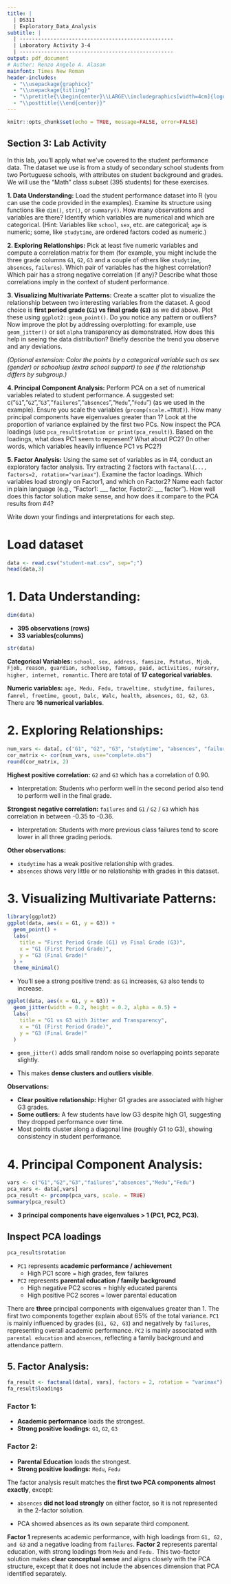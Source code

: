 ---
title: |
  | DS311
  | Exploratory_Data_Analysis
subtitle: |
  | --------------------------------------------------
  | Laboratory Activity 3-4
  | --------------------------------------------------
output: pdf_document
# Author: Renzo Angelo A. Alasan
mainfont: Times New Roman
header-includes:
  - "\\usepackage{graphicx}"
  - "\\usepackage{titling}"
  - "\\pretitle{\\begin{center}\\LARGE\\includegraphics[width=4cm]{logo.png}\\\\[\\bigskipamount]}"
  - "\\posttitle{\\end{center}}"
---
```{r setup, include=FALSE}
knitr::opts_chunk$set(echo = TRUE, message=FALSE, error=FALSE)
```

## Section 3: Lab Activity

In this lab, you’ll apply what we’ve covered to the student performance data. The dataset we use is from
a study of secondary school students from two Portuguese schools, with attributes on student background
and grades. We will use the “Math” class subset (395 students) for these exercises.

**1. Data Understanding:** Load the student performance dataset into R (you can use the code provided
in the examples). Examine its structure using functions like `dim()`, `str()`, or `summary()`. How many
observations and variables are there? Identify which variables are numerical and which are categorical.
(Hint: Variables like `school`, `sex`, etc. are categorical; `age` is numeric; some, like `studytime`, are ordered factors coded as numeric.)

**2. Exploring Relationships:** Pick at least five numeric variables and compute a correlation matrix for
them (for example, you might include the three grade columns `G1`, `G2`, `G3` and a couple of others like
`studytime`, `absences`, `failures`). Which pair of variables has the highest correlation? Which pair has
a strong negative correlation (if any)? Describe what those correlations imply in the context of student
performance.

**3. Visualizing Multivariate Patterns:** Create a scatter plot to visualize the relationship between two
interesting variables from the dataset. A good choice is **first period grade (`G1`) vs final grade (`G3`)** as we did above. Plot these using `ggplot2::geom_point()`. Do you notice any pattern or outliers? Now improve the plot by addressing overplotting: for example, use `geom_jitter()` or set `alpha` transparency as demonstrated. How does this help in seeing the data distribution? Briefly describe the trend you observe and any deviations.

*(Optional extension: Color the points by a categorical variable such as sex (gender) or schoolsup (extra school support) to see if the relationship differs by subgroup.)*

**4. Principal Component Analysis:** Perform PCA on a set of numerical variables related to student
performance. A suggested set: c("`G1`","`G2`","`G3`","`failures`","`absences`","`Medu`","`Fedu`") (as we used in the example). Ensure you scale the variables (`prcomp(scale.=TRUE)`). How many principal components have eigenvalues greater than 1? Look at the proportion of variance explained by the first two PCs. Now inspect the PCA loadings (use `pca_result$rotation or print(pca_result)`). Based on the loadings, what does PC1 seem to represent? What about PC2? (In other words, which variables heavily influence PC1 vs
PC2?)

**5. Factor Analysis:** Using the same set of variables as in #4, conduct an exploratory factor analysis. Try
extracting 2 factors with `factanal`(`..., factors=2, rotation="varimax"`). Examine the factor loadings.
Which variables load strongly on Factor1, and which on Factor2? Name each factor in plain language (e.g.,
“Factor1: ___ factor, Factor2: ___ factor”). How well does this factor solution make sense, and how does
it compare to the PCA results from #4?

Write down your findings and interpretations for each step.

# Load dataset
```{r}
data <- read.csv("student-mat.csv", sep=";")
head(data,3)
```
# 1. Data Understanding: 

```{r}
dim(data)
```
- **395 observations (rows)**
- **33 variables(columns)**

```{r}
str(data)
```
**Categorical Variables:** `school, sex, address, famsize, Pstatus, Mjob, Fjob, reason, guardian, schoolsup, famsup, paid, activities, nursery, higher, internet, romantic`. There are total of **17 categorical variables**.
  
**Numeric variables:** `age, Medu, Fedu, traveltime, studytime, failures, famrel, freetime, goout, Dalc, Walc, health, absences, G1, G2, G3`. There are **16 numerical variables**.

# 2. Exploring Relationships: 

```{r}
num_vars <- data[, c("G1", "G2", "G3", "studytime", "absences", "failures")]
cor_matrix <- cor(num_vars, use="complete.obs")
round(cor_matrix, 2)
```
**Highest positive correlation:** `G2` and `G3` which has a correlation of 0.90.

- Interpretation: Students who perform well in the second period also tend to perform well in the final grade.

**Strongest negative correlation:** `failures` and `G1` / `G2` / `G3` which has correlation in between -0.35 to -0.36.

- Interpretation: Students with more previous class failures tend to score lower in all three grading periods.

**Other observations:**

- `studytime` has a weak positive relationship with grades.
- `absences` shows very little or no relationship with grades in this dataset.
  
# 3. Visualizing Multivariate Patterns:
  
```{r, echo=FALSE}
library(ggplot2)
ggplot(data, aes(x = G1, y = G3)) +
  geom_point() +
  labs(
    title = "First Period Grade (G1) vs Final Grade (G3)",
    x = "G1 (First Period Grade)",
    y = "G3 (Final Grade)"
  ) +
  theme_minimal()
```
- You'll see a strong positive trend: as `G1` increases, `G3` also tends to increase.

```{r, echo=FALSE}
ggplot(data, aes(x = G1, y = G3)) +
  geom_jitter(width = 0.2, height = 0.2, alpha = 0.5) +
  labs(
    title = "G1 vs G3 with Jitter and Transparency",
    x = "G1 (First Period Grade)",
    y = "G3 (Final Grade)"
  ) 
```

- `geom_jitter()` adds small random noise so overlapping points separate slightly.

- This makes **dense clusters and outliers visible**.

**Observations:**

- **Clear positive relationship:** Higher G1 grades are associated with higher G3 grades.
- **Some outliers:** A few students have low G3 despite high G1, suggesting they dropped performance over time.
- Most points cluster along a diagonal line (roughly G1 to G3), showing consistency in student performance.


# 4. Principal Component Analysis:

```{r}
vars <- c("G1","G2","G3","failures","absences","Medu","Fedu")
pca_vars <- data[,vars]
pca_result <- prcomp(pca_vars, scale. = TRUE)
summary(pca_result)
```
- **3 principal components have eigenvalues > 1 (PC1, PC2, PC3).**

## Inspect PCA loadings
```{r}
pca_result$rotation
```
- `PC1` represents **academic performance / achievement**
  - High PC1 score = high grades, few failures

- `PC2` represents **parental education / family background**
  - High negative PC2 scores = highly educated parents
  - High positive PC2 scores = lower parental education
  
There are **three** principal components with eigenvalues greater than 1. The first two components together explain about 65% of the total variance. `PC1` is mainly influenced by grades (`G1, G2, G3`) and negatively by `failures`, representing overall academic performance. `PC2` is mainly associated with `parental education` and `absences`, reflecting a family background and attendance pattern.


## 5. Factor Analysis:
```{r}
fa_result <- factanal(data[, vars], factors = 2, rotation = "varimax")
fa_result$loadings
```
### Factor 1:

- **Academic performance** loads the strongest.
- **Strong positive loadings:** `G1`, `G2`, `G3`

### Factor 2:

- **Parental Education** loads the strongest.
- **Strong positive loadings:** `Medu`, `Fedu`

The factor analysis result matches the **first two PCA components almost exactly**, except:

- `absences` **did not load strongly** on either factor, so it is not represented in the 2-factor solution.

- PCA showed absences as its own separate third component.

**Factor 1** represents academic performance, with high loadings from `G1, G2, and G3` and a negative loading from `failures`. **Factor 2** represents parental education, with strong loadings from `Medu` and `Fedu.` This two-factor solution makes **clear conceptual sense** and aligns closely with the PCA structure, except that it does not include the absences dimension that PCA identified separately.